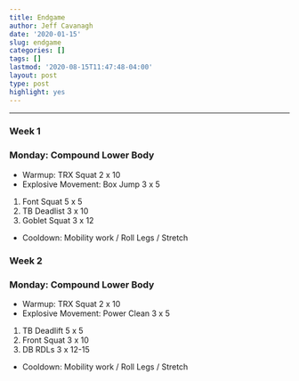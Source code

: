 ```yaml
---
title: Endgame
author: Jeff Cavanagh
date: '2020-01-15'
slug: endgame
categories: []
tags: []
lastmod: '2020-08-15T11:47:48-04:00'
layout: post
type: post
highlight: yes
---
```


** **

### **Week 1**
### Monday: Compound Lower Body

* Warmup: TRX Squat 2 x 10
* Explosive Movement: Box Jump 3 x 5 

1. Font Squat 5 x 5
2. TB Deadlist 3 x 10
3. Goblet Squat 3 x 12

* Cooldown: Mobility work / Roll Legs / Stretch

### **Week 2**

### Monday: Compound Lower Body

* Warmup: TRX Squat 2 x 10
* Explosive Movement: Power Clean 3 x 5

1. TB Deadlift 5 x 5
2. Front Squat 3 x 10
3. DB RDLs 3 x 12-15

* Cooldown: Mobility work / Roll Legs / Stretch

